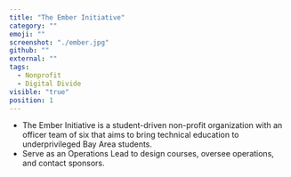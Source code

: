 ```yaml
---
title: "The Ember Initiative"
category: ""
emoji: ""
screenshot: "./ember.jpg"
github: ""
external: ""
tags:
  - Nonprofit
  - Digital Divide
visible: "true"
position: 1
---
```


* The Ember Initiative is a student-driven non-profit organization with an officer team of six that aims to bring technical education to underprivileged Bay Area students.
* Serve as an Operations Lead to design courses, oversee operations, and contact sponsors.

